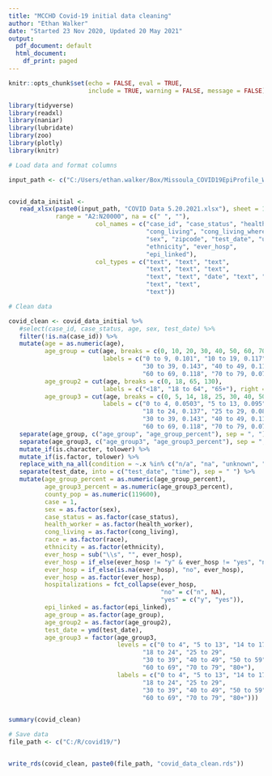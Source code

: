```yaml
---
title: "MCCHD Covid-19 initial data cleaning"
author: "Ethan Walker"
date: "Started 23 Nov 2020, Updated 20 May 2021"
output:
  pdf_document: default
  html_document:
    df_print: paged
---
```


```r
knitr::opts_chunk$set(echo = FALSE, eval = TRUE, 
                      include = TRUE, warning = FALSE, message = FALSE)
```

```r
library(tidyverse)
library(readxl)
library(naniar)
library(lubridate)
library(zoo)
library(plotly)
library(knitr)
```


```r
# Load data and format columns

input_path <- c("C:/Users/ethan.walker/Box/Missoula_COVID19EpiProfile_Working/")


covid_data_initial <- 
   read_xlsx(paste0(input_path, "COVID Data 5.20.2021.xlsx"), sheet = 1,
             range = "A2:N20000", na = c(" ", ""),
                        col_names = c("case_id", "case_status", "health_worker", 
                                      "cong_living", "cong_living_where", "age", 
                                      "sex", "zipcode", "test_date", "um_student", "race", 
                                      "ethnicity", "ever_hosp", 
                                      "epi_linked"),
                        col_types = c("text", "text", "text", 
                                      "text", "text", "text",
                                      "text", "text", "date", "text", "text",
                                      "text", "text", 
                                      "text"))
```


```r
# Clean data

covid_clean <- covid_data_initial %>% 
   #select(case_id, case_status, age, sex, test_date) %>% 
   filter(!is.na(case_id)) %>% 
   mutate(age = as.numeric(age),
          age_group = cut(age, breaks = c(0, 10, 20, 30, 40, 50, 60, 70, 80, 130),
                          labels = c("0 to 9, 0.101", "10 to 19, 0.117", "20 to 29, 0.191", 
                                     "30 to 39, 0.143", "40 to 49, 0.115", "50 to 59, 0.112", 
                                     "60 to 69, 0.118", "70 to 79, 0.072", "80+, 0.032"), right = FALSE),
          age_group2 = cut(age, breaks = c(0, 18, 65, 130),
                          labels = c("<18", "18 to 64", "65+"), right = FALSE),
          age_group3 = cut(age, breaks = c(0, 5, 14, 18, 25, 30, 40, 50, 60, 70, 80, 130),
                          labels = c("0 to 4, 0.0503", "5 to 13, 0.095", "14 to 17, 0.0405", 
                                     "18 to 24, 0.137", "25 to 29, 0.086", 
                                     "30 to 39, 0.143", "40 to 49, 0.115", "50 to 59, 0.112", 
                                     "60 to 69, 0.118", "70 to 79, 0.072", "80+, 0.032"), right = FALSE)) %>% 
   separate(age_group, c("age_group", "age_group_percent"), sep = ", ") %>% 
   separate(age_group3, c("age_group3", "age_group3_percent"), sep = ", ") %>% 
   mutate_if(is.character, tolower) %>% 
   mutate_if(is.factor, tolower) %>% 
   replace_with_na_all(condition = ~.x %in% c("n/a", "na", "unknown", "unkown")) %>% 
   separate(test_date, into = c("test_date", "time"), sep = " ") %>% 
   mutate(age_group_percent = as.numeric(age_group_percent),
          age_group3_percent = as.numeric(age_group3_percent),
          county_pop = as.numeric(119600),
          case = 1,
          sex = as.factor(sex),
          case_status = as.factor(case_status),
          health_worker = as.factor(health_worker),
          cong_living = as.factor(cong_living),
          race = as.factor(race),
          ethnicity = as.factor(ethnicity),
          ever_hosp = sub("\\s", "", ever_hosp),
          ever_hosp = if_else(ever_hosp != "y" & ever_hosp != "yes", "no", ever_hosp),
          ever_hosp = if_else(is.na(ever_hosp), "no", ever_hosp),
          ever_hosp = as.factor(ever_hosp),
          hospitalizations = fct_collapse(ever_hosp,
                                          "no" = c("n", NA),
                                          "yes" = c("y", "yes")),
          epi_linked = as.factor(epi_linked),
          age_group = as.factor(age_group),
          age_group2 = as.factor(age_group2),
          test_date = ymd(test_date),
          age_group3 = factor(age_group3,
                              levels = c("0 to 4", "5 to 13", "14 to 17", 
                                     "18 to 24", "25 to 29", 
                                     "30 to 39", "40 to 49", "50 to 59", 
                                     "60 to 69", "70 to 79", "80+"),
                              labels = c("0 to 4", "5 to 13", "14 to 17", 
                                     "18 to 24", "25 to 29", 
                                     "30 to 39", "40 to 49", "50 to 59", 
                                     "60 to 69", "70 to 79", "80+"))) 
   

summary(covid_clean)
```

```r
# Save data
file_path <- c("C:/R/covid19/")


write_rds(covid_clean, paste0(file_path, "covid_data_clean.rds"))
```

